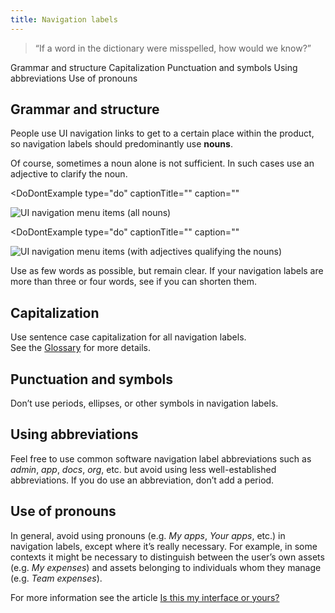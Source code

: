 ```yaml
---
title: Navigation labels
---
```


> “If a word in the dictionary were misspelled, how would we know?”

<AnchorLinks>
  <AnchorLink>Grammar and structure</AnchorLink>
  <AnchorLink>Capitalization</AnchorLink>
  <AnchorLink>Punctuation and symbols</AnchorLink>
  <AnchorLink>Using abbreviations</AnchorLink>
  <AnchorLink>Use of pronouns</AnchorLink>
</AnchorLinks>

## Grammar and structure

People use UI navigation links to get to a certain place within the product, so navigation labels should predominantly use **nouns**.

Of course, sometimes a noun alone is not sufficient. In such cases use an adjective to clarify the noun.

<Row>
  <Column colMd={4} colLg={4}>

<DoDontExample
type="do"
captionTitle=""
caption=""
>

![UI navigation menu items (all nouns)](images/Nav_menu_01.png)

</DoDontExample>

  </Column>
  <Column colMd={4} colLg={4}>

<DoDontExample
  type="do"
  captionTitle=""
  caption=""
  >

![UI navigation menu items (with adjectives qualifying the nouns)](images/Nav_menu_02.png)

</DoDontExample>

  </Column>
</Row>

Use as few words as possible, but remain clear. If your navigation labels are more than three or four words, see if you can shorten them.

<Row>
  <Column colMd={4} colLg={4}>
    <DoDontExample
      type="do"
      text="Support"
      aspectRatio="1:1"
    />
  </Column>
  <Column colMd={4} colLg={4}>
    <DoDontExample
      text="Getting support"
      aspectRatio="1:1"
    />
  </Column>
</Row>
<Row>
  <Column colMd={4} colLg={4}>
    <DoDontExample
      type="do"
      text="Settings"
      aspectRatio="1:1"
    />
  </Column>
  <Column colMd={4} colLg={4}>
    <DoDontExample
      text="Configuring your settings"
      aspectRatio="1:1"
    />
  </Column>
</Row>
<Row>
  <Column colMd={4} colLg={4}>
    <DoDontExample
      type="do"
      text="Appliance dashboard"
      aspectRatio="1:1"
    />
  </Column>
  <Column colMd={4} colLg={4}>
    <DoDontExample
      text="Appliance management, monitoring, and availability dashboard"
      aspectRatio="1:1"
    />
  </Column>
</Row>

## Capitalization

Use sentence case capitalization for all navigation labels.  
See the [Glossary](glossary) for more details.

<Row>
  <Column colMd={4} colLg={4}>
    <DoDontExample type="do" text="User groups" aspectRatio="1:1" />
  </Column>
  <Column colMd={4} colLg={4}>
    <DoDontExample text="User Groups" aspectRatio="1:1" />
  </Column>
</Row>

## Punctuation and symbols

Don’t use periods, ellipses, or other symbols in navigation labels.

<Row>
  <Column colMd={4} colLg={4}>
    <DoDontExample
      type="do"
      text="Docs"
      aspectRatio="1:1"
    />
  </Column>
  <Column colMd={4} colLg={4}>
    <DoDontExample
      text="Docs."
      aspectRatio="1:1"
    />
  </Column>
</Row>
<Row>
  <Column colMd={4} colLg={4}>
    <DoDontExample
      type="do"
      text="Preferences"
      aspectRatio="1:1"
    />
  </Column>
  <Column colMd={4} colLg={4}>
    <DoDontExample
      text="Preferences..."
      aspectRatio="1:1"
    />
  </Column>
</Row>
<Row>
  <Column colMd={4} colLg={4}>
    <DoDontExample
      type="do"
      text="Users and groups"
      aspectRatio="1:1"
    />
  </Column>
  <Column colMd={4} colLg={4}>
    <DoDontExample
      text="Users & groups"
      aspectRatio="1:1"
    />
  </Column>
</Row>

## Using abbreviations

Feel free to use common software navigation label abbreviations such as _admin_, _app_, _docs_, _org_, etc. 
but avoid using less well-established abbreviations. If you do use an abbreviation, don’t add a period.

<Row>
  <Column colMd={4} colLg={4}>
    <DoDontExample type="do" text="Admin console" aspectRatio="1:1" />
  </Column>
  <Column colMd={4} colLg={4}>
    <DoDontExample text="Admin. console" aspectRatio="1:1" />
  </Column>
</Row>

## Use of pronouns

In general, avoid using pronouns (e.g. _My apps_, _Your apps_, etc.) in navigation labels, except where it’s really necessary.
For example, in some contexts it might be necessary to distinguish between the user’s own assets (e.g. _My expenses_) and assets belonging to individuals whom they manage (e.g. _Team expenses_).

For more information see the article [Is this my interface or yours?](https://medium.com/@jsaito/is-this-my-interface-or-yours-b09a7a795256)


